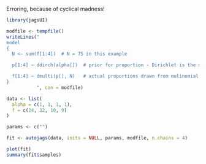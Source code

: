 Erroring, because of cyclical madness!

```r
library(jagsUI)
```

```r
modfile <- tempfile()
writeLines("
model
{
  N <- sum(f[1:4])  # N = 75 in this example

  p[1:4] ~ ddirch(alpha[])  # prior for proportion - Dirichlet is the multinomial equivalent of beta

  f[1:4] ~ dmulti(p[], N)   # actual proportions drawn from mulinomial distribution
}
           ", con = modfile)
```

```r
data <- list(
  alpha = c(1, 1, 1, 1),
  f = c(24, 32, 10, 9)
)
```

```r
params <- c("")
```

```r
fit <- autojags(data, inits = NULL, params, modfile, n.chains = 4)
```

```r
plot(fit)
summary(fit$samples)
```

